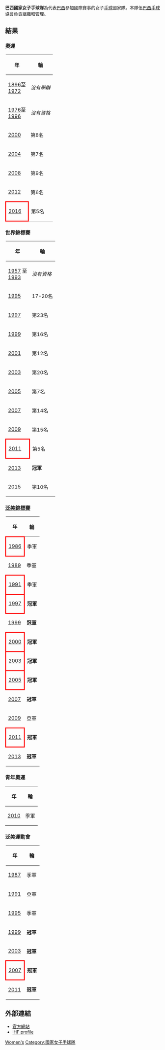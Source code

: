 {{Infobox National handball team
| type = W
| Badge = Flag of Brazil.svg |250px
| Nickname =
| Association = Confederação Brasileira de Handebol
| Coach = [[Morten_Soubak|Morten Soubak]]
| Captain =
| Most caps =
| Most goals =
| pattern_la1=_brhb1112h | pattern_b1=_brhb1112h | pattern_ra1=_brhb1112h
| leftarm1=F8C100 | body1=F8C100 | rightarm1=F8C100 | shorts1=F8C100 | socks1=FFFFFF
| pattern_la2=_brhb1112a | pattern_b2=_brhb1112a | pattern_ra2=_brhb1112a
| leftarm2=00923E | body2=00923E | rightarm2=00923E | shorts2=002580 | socks2=FFFFFF
| Summer Olympics apps = 4
| Summer Olympics first= 2000
| Summer Olympics best = 第6名 ([[2012年夏季奧林匹克運動會女子手球比賽|2012]])
| World cup apps = 11
| World cup first = 1995
| World cup best = 冠軍 ([[2013年世界女子手球錦標賽|2013]])
| Regional name = [[泛美女子手球錦標賽|泛美錦標賽]]
| Regional cup apps = 12
| Regional cup first = 1986
| Regional cup best = 冠軍, 8 次
}}

'''巴西國家女子手球隊'''為代表[[巴西|巴西]]參加國際賽事的女子[[手球|手球]]國家隊。本隊伍[[巴西手球協會|巴西手球協會]]負責組織和管理。

==結果==
===奧運===
{| class="wikitable" style="text-align: center;"
|-
!年
!輪
|-
|{{flagicon|Greece|old}} [[1896年夏季奧林匹克運動會|1896]]至<br> {{flagicon|West Germany}} [[1972年夏季奧林匹克運動會|1972]]||''沒有舉辦''
|-
|{{flagicon|CAN}} [[1976年夏季奧林匹克運動會手球比賽|1976]]至<br> {{flagicon|USA}} [[1996年夏季奧林匹克運動會女子手球比賽|1996]]||''沒有資格''
|-
|{{flagicon|AUS}} [[2000年夏季奧林匹克運動會女子手球比賽|2000]]||第8名
|-
|{{flagicon|GRE}} [[2004年夏季奧林匹克運動會女子手球比賽|2004]]||第7名
|-
|{{flagicon|CHN}} [[2008年夏季奧林匹克運動會女子手球比賽|2008]]||第9名
|-
|{{flagicon|GBR}} [[2012年夏季奧林匹克運動會女子手球比賽|2012]]||第6名
|-
| style="border: 3px solid red"|{{flagicon|BRA}} [[2016年夏季奧林匹克運動會女子手球比賽|2016]]||第5名
|}

===世界錦標賽===
{| class="wikitable" style="text-align: center;"
|-
!年
!輪
|-
|{{flagicon|Yugoslavia}} [[1957年世界女子手球錦標賽|1957]] 至<br> {{flagicon|NOR}} [[1993年世界女子手球錦標賽|1993]]||''沒有資格''
|-
|{{flagicon|AUT}} {{flagicon|HUN}} [[1995年世界女子手球錦標賽|1995]]||17-20名
|-
|{{flagicon|GER}} [[1997年世界女子手球錦標賽|1997]]||第23名
|-
|{{flagicon|DEN}} {{flagicon|NOR}} [[1999年世界女子手球錦標賽|1999]]||第16名
|-
|{{flagicon|ITA}} [[2001年世界女子手球錦標賽|2001]]||第12名
|-
|{{flagicon|CRO}} [[2003年世界女子手球錦標賽|2003]]||第20名
|-
|{{flagicon|RUS}} [[2005年世界女子手球錦標賽|2005]]||第7名
|-
|{{flagicon|FRA}} [[2007年世界女子手球錦標賽|2007]]||第14名
|-
|{{flagicon|CHN}} [[2009年世界女子手球錦標賽|2009]]||第15名
|-
| style="border: 3px solid red"|{{flagicon|BRA}} [[2011年世界女子手球錦標賽|2011]]||第5名
|-bgcolor=gold
|{{flagicon|SRB}} [[2013年世界女子手球錦標賽|2013]]||bgcolor=gold|'''冠軍'''
|-
|{{flagicon|DEN}} [[2015年世界女子手球錦標賽|2015]]||第10名

|}

===[[泛美女子手球錦標賽|泛美錦標賽]]===
{| class="wikitable" style="text-align: center;"
|-
!年
!輪
|-
|bgcolor=#cc9966 style="border: 3px solid red"|{{flagicon|BRA}} [[1986年泛美女子手球錦標賽|1986]] ||bgcolor=#cc9966|季軍
|-
|bgcolor=#cc9966|{{flagicon|USA}} [[1989年泛美女子手球錦標賽|1989]] ||bgcolor=#cc9966|季軍
|-
|bgcolor=#cc9966 style="border: 3px solid red"|{{flagicon|BRA}} [[1991年泛美女子手球錦標賽|1991]] ||bgcolor=#cc9966|季軍
|-
|bgcolor=gold style="border: 3px solid red"|{{flagicon|BRA}} [[1997年泛美女子手球錦標賽|1997]] ||bgcolor=gold|'''冠軍'''
|-
|bgcolor=gold|{{flagicon|ARG}} [[1999年泛美女子手球錦標賽|1999]] ||bgcolor=gold|'''冠軍'''
|-
|bgcolor=gold style="border: 3px solid red"|{{flagicon|BRA}} [[2000年泛美女子手球錦標賽|2000]] ||bgcolor=gold|'''冠軍'''
|-
|bgcolor=gold style="border: 3px solid red"|{{flagicon|BRA}} [[2003年泛美女子手球錦標賽|2003]] ||bgcolor=gold|'''冠軍'''
|-
|bgcolor=gold style="border: 3px solid red"|{{flagicon|BRA}} [[2005年泛美女子手球錦標賽|2005]] ||bgcolor=gold|'''冠軍'''
|-
|bgcolor=gold|{{flagicon|DOM}} [[2007年泛美女子手球錦標賽|2007]] ||bgcolor=gold|'''冠軍'''
|-
|bgcolor=silver|{{flagicon|CHI}} [[2009年泛美女子手球錦標賽|2009]] ||bgcolor=silver|亞軍
|-
|bgcolor=gold style="border: 3px solid red"|{{flagicon|BRA}} [[2011年泛美女子手球錦標賽|2011]] ||bgcolor=gold|'''冠軍'''
|-
|bgcolor=gold|{{flagicon|DOM}} [[2013年泛美女子手球錦標賽|2013]] ||bgcolor=gold|'''冠軍'''

|}

===青年奧運===
{| class="wikitable" style="text-align: center;"
|-
!年
!輪
|-
|bgcolor=#cc9966|{{flagicon|Singapore}} [[年夏季奧林匹克青年運動會女子手球比賽|2010]]||bgcolor=#cc9966|季軍
|}

===泛美運動會===
{| class="wikitable" style="text-align: center;"
|-
!年
!輪
|-
|bgcolor=#cc9966|{{flagicon|USA}} [[1987年泛美運動會手球比賽|1987]]||bgcolor=#cc9966|季軍
|-
|bgcolor=silver|{{flagicon|CUB}} [[1991年泛美運動會手球比賽|1991]]||bgcolor=silver|亞軍
|-
|bgcolor=#cc9966|{{flagicon|Argentina}} [[1995年泛美運動會手球比賽|1995]]||bgcolor=#cc9966|季軍
|-
|bgcolor=gold|{{flagicon|Canada}} [[1999年泛美運動會手球比賽|1999]]||bgcolor=gold|'''冠軍'''
|-
|bgcolor=gold|{{flagicon|Dominican Republic}} [[2003年泛美運動會手球比賽|2003]]||bgcolor=gold|'''冠軍'''
|- style="background:gold;"
|style="border: 3px solid red" |{{flagicon|Brazil}} [[2007年泛美運動會手球比賽|2007]]||bgcolor=gold|'''冠軍'''
|-
|bgcolor=gold|{{flagicon|Mexico}} [[2011年泛美運動會女子手球比賽|2011]]||bgcolor=gold|'''冠軍'''
|}

==外部連結==
*[https://web.archive.org/web/20120711121634/http://www.brasilhandebol.com.br/ 官方網站]
*[http://www.ihf.info/TheIHF/ContinentalFederations/PanAmericanTeamHandballFederationPATHF/ListofFederations/Confedera%c3%a7aoBrasileiradeHandebol/tabid/4119/Default.aspx IHF profile] {{Wayback|url=http://www.ihf.info/TheIHF/ContinentalFederations/PanAmericanTeamHandballFederationPATHF/ListofFederations/Confedera%c3%a7aoBrasileiradeHandebol/tabid/4119/Default.aspx |date=20151024144332 }}

{{巴西體育國家隊}}

[[Category:巴西手球|Women's]]
[[Category:國家女子手球隊|Category:國家女子手球隊]]